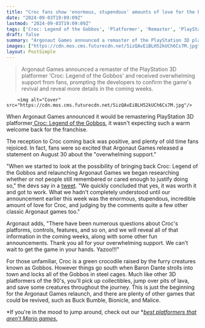 ```yaml
---
title: "Croc fans show 'enormous, stupendous' amounts of love for the PS1 platformer as the remaster devs reveal they weren't sure anyone 'still remembered or cared'"
date: "2024-09-03T19:09:09Z"
lastmod: "2024-09-03T19:09:09Z"
tags: ['Croc: Legend of the Gobbos', 'Platformer', 'Remaster', 'PlayStation', 'Argonaut Games', '3D', 'Classic Games', 'Revival']
draft: false
summary: "Argonaut Games announced a remaster of the PlayStation 3D platformer 'Croc: Legend of the Gobbos' and received overwhelming support from fans, prompting the developers to confirm the game's revival and reveal more details in the coming weeks."
images: ["https://cdn.mos.cms.futurecdn.net/SizQAvEiBLH52kUCh6Cs7M.jpg"]
layout: PostSimple
---
```

> Argonaut Games announced a remaster of the PlayStation 3D platformer 'Croc: Legend of the Gobbos' and received overwhelming support from fans, prompting the developers to confirm the game's revival and reveal more details in the coming weeks.


        <img alt="Cover" src="https://cdn.mos.cms.futurecdn.net/SizQAvEiBLH52kUCh6Cs7M.jpg"/>
        
When Argonaut Games announced it would be remastering PlayStation 3D platformer[ Croc: Legend of the Gobbos](https://www.gamesradar.com/this-twist-on-yoshi-allegedly-helped-pave-the-way-for-super-mario-64/), it wasn't expecting such a warm welcome back for the franchise. 

The reception to Croc coming back was positive, and plenty of old time fans rejoiced. In fact, fans were so excited that Argonaut Games released a statement on August 30 about the "overwhelming support."

"When we started to look at the possibility of bringing back Croc: Legend of the Gobbos and relaunching Argonaut Games we began researching whether or not people still remembered or cared enough to justify doing so," the devs say in a [tweet](https://x.com/ArgonautGames_/status/1829614665032441868). "We quickly concluded that yes, it was worth it and got to work. What we hadn't completely understood until our announcement earlier this week was the enormous, stupendous, incredible amount of love for Croc, and judging by the comments quite a few other classic Argonaut games too."

Argonaut adds, "There have been numerous questions about Croc's platforms, controls, features, and so on, and we will reveal all of that information in the coming weeks, along with some other fun announcements. Thank you all for your overwhelming support. We can't wait to get the game in your hands. Yazoo!!!"

For those unfamiliar, Croc is a green crocodile raised by the furry creatures known as Gobbos. However things go south when Baron Dante strolls into town and locks all of the Gobbos in steel cages. Much like other 3D platformers of the 90's, you'll pick up collectibles, jump over pits of lava, and save some creatures throughout the journey. This is just the beginning for the Argonaut Games relaunch, and there are plenty of other games that could be revived, such as Buck Bumble, Bionicle, and Malice.

*If you're in the mood to jump around, check out our *[<em>best platformers that aren't Mario games.</em>](https://www.gamesradar.com/best-platform-games-ever-arent-mario/) 
        